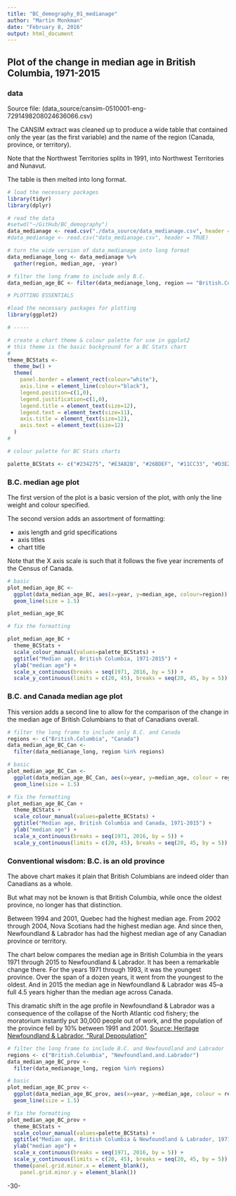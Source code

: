 ```yaml
---
title: "BC_demography_01_medianage"
author: "Martin Monkman"
date: "February 8, 2016"
output: html_document
---
```


## Plot of the change in median age in British Columbia, 1971-2015

### data

Source file:  (data_source/cansim-0510001-eng-7291498208024636066.csv)

The CANSIM extract was cleaned up to produce a wide table that contained only the year (as the first variable) and the name of the region (Canada, province, or territory). 

Note that the Northwest Territories splits in 1991, into Northwest Territories and Nunavut.

The table is then melted into long format.


```r

# load the necessary packages
library(tidyr)
library(dplyr)

# read the data
#setwd("~/GitHub/BC_demography")
data_medianage <- read.csv("./data_source/data_medianage.csv", header = TRUE)
#data_medianage <- read.csv("data_medianage.csv", header = TRUE)

# turn the wide version of data_medianage into long format
data_medianage_long <- data_medianage %>%
  gather(region, median_age, -year)

# filter the long frame to include only B.C. 
data_median_age_BC <- filter(data_medianage_long, region == "British.Columbia")

```


```r

# PLOTTING ESSENTIALS

#load the necessary packages for plotting
library(ggplot2)

# -----

# create a chart theme & colour palette for use in ggplot2
# this theme is the basic background for a BC Stats chart
#
theme_BCStats <- 
  theme_bw() +
  theme(
    panel.border = element_rect(colour="white"),
    axis.line = element_line(colour="black"),
    legend.position=c(1,0), 
    legend.justification=c(1,0),
    legend.title = element_text(size=12),
    legend.text = element_text(size=11),
    axis.title = element_text(size=12),
    axis.text = element_text(size=12)
  )
#

# colour palette for BC Stats charts

palette_BCStats <- c("#234275", "#E3A82B", "#26BDEF", "#11CC33", "#D3E2ED", "8A8A8A")


```


### B.C. median age plot

The first version of the plot is a basic version of the plot, with only the line weight and colour specified.

The second version adds an assortment of formatting:

* axis length and grid specifications
* axis titles
* chart title

Note that the X axis scale is such that it follows the five year increments of the Census of Canada.





```r


# basic
plot_median_age_BC <- 
  ggplot(data_median_age_BC, aes(x=year, y=median_age, colour=region)) +
  geom_line(size = 1.5)

plot_median_age_BC

# fix the formatting

plot_median_age_BC +
  theme_BCStats +
  scale_colour_manual(values=palette_BCStats) +
  ggtitle("Median age, British Columbia, 1971-2015") +
  ylab("median age") +
  scale_x_continuous(breaks = seq(1971, 2016, by = 5)) +
  scale_y_continuous(limits = c(20, 45), breaks = seq(20, 45, by = 5))


```

### B.C. and Canada median age plot

This version adds a second line to allow for the comparison of the change in the median age of British Columbians to that of Canadians overall.


```r

# filter the long frame to include only B.C. and Canada
regions <- c("British.Columbia", "Canada")
data_median_age_BC_Can <- 
  filter(data_medianage_long, region %in% regions)

# basic
plot_median_age_BC_Can <- 
  ggplot(data_median_age_BC_Can, aes(x=year, y=median_age, colour = region)) +
  geom_line(size = 1.5)

# fix the formatting
plot_median_age_BC_Can +
  theme_BCStats +
  scale_colour_manual(values=palette_BCStats) +
  ggtitle("Median age, British Columbia and Canada, 1971-2015") +
  ylab("median age") +
  scale_x_continuous(breaks = seq(1971, 2016, by = 5)) +
  scale_y_continuous(limits = c(20, 45), breaks = seq(20, 45, by = 5))


```

### Conventional wisdom: B.C. is an old province

The above chart makes it plain that British Columbians are indeed older than Canadians as a whole. 

But what may not be known is that British Columbia, while once the oldest province, no longer has that distinction. 

Between 1994 and 2001, Quebec had the highest median age. From 2002 through 2004, Nova Scotians had the highest median age. And since then, Newfoundland & Labrador has had the highest median age of any Canadian province or territory.  

The chart below compares the median age in British Columbia in the years 1971 through 2015 to Newfoundland & Labrador. It has been a remarkable change there. For the years 1971 through 1993, it was the youngest province. Over the span of a dozen years, it went from the youngest to the oldest. And in 2015 the median age in Newfoundland & Labrador was 45--a full 4.5 years higher than the median age across Canada.

This dramatic shift in the age profile in Newfoundland & Labrador was a consequence of the collapse of the North Atlantic cod fishery; the moratorium instantly put 30,000 people out of work, and the population of the province fell by 10% between 1991 and 2001. [Source: Heritage Newfoundland & Labrador, "Rural Depopulation"](http://www.heritage.nf.ca/articles/society/depopulation.php)

```r

# filter the long frame to include B.C. and Newfoundland and Labrador
regions <- c("British.Columbia", "Newfoundland.and.Labrador")
data_median_age_BC_prov <- 
  filter(data_medianage_long, region %in% regions)

# basic
plot_median_age_BC_prov <- 
  ggplot(data_median_age_BC_prov, aes(x=year, y=median_age, colour = region)) +
  geom_line(size = 1.5)

# fix the formatting
plot_median_age_BC_prov +
  theme_BCStats +
  scale_colour_manual(values=palette_BCStats) +
  ggtitle("Median age, British Columbia & Newfoundland & Labrador, 1971-2015") +
  ylab("median age") +
  scale_x_continuous(breaks = seq(1971, 2016, by = 5)) +
  scale_y_continuous(limits = c(20, 45), breaks = seq(20, 45, by = 5)) +
  theme(panel.grid.minor.x = element_blank(),
    panel.grid.minor.y = element_blank())


```


-30-